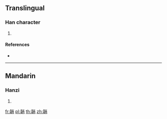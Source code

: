 {{character info/new}}
==Translingual==

===Han character===
{{Han char|rn=178|rad=韋|as=07|sn=16|four=|canj=DQFB}}

# {{defn|Han|sort=韋07}}

====References====
* {{Han ref|kx=1394.120|dkj=43146|dj=1909.100|hdz=74506.130|uh=97D2|ud=38866}}

----

==Mandarin==

===Hanzi===
{{cmn-hanzi|pin=[[qiào]] ([[qiao4]])|wg=ch'iao<sup>4</sup>}}

# {{defn|lang=cmn|sort=韋07}}

[[fr:韒]]
[[pl:韒]]
[[th:韒]]
[[zh:韒]]